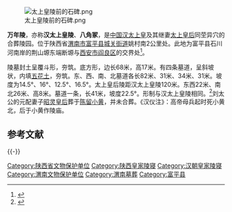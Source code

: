 [[File:太上皇陵前的石碑.png|thumb]]

'''万年陵'''，亦称'''汉太上皇陵'''、'''八角冢'''，是[[中国|中国]][[劉太公|汉太上皇]]及其继妻[[太上皇后_(漢太上皇)|太上皇后]]同茔异穴的合葬陵园。位于陕西省[[渭南市|渭南市]][[富平县|富平县]][[城关街道_(富平县)|城关街道]]姚村南2公里处。此地为富平县石川河南岸的荆山塬东端断塬与[[西安市|西安市]][[阎良区|阎良区]]的交界处<ref>{{Cite web |url=http://www.fuping.gov.cn/Home/Article/detail/id/23228.html |title=汉太上皇陵 |accessdate=2019-02-16 |author=刘宏伟 |date=2018-05-28 |work= |publisher=富平县人民政府网站，来源：富平县志办 |language=Zh-hans |archive-date=2019-08-22 |archive-url=https://web.archive.org/web/20190822150435/http://www.fuping.gov.cn/Home/Article/detail/id/23228.html |dead-url=no }}</ref>。

陵墓封土呈覆斗形，夯筑。底方形，边长68米，高17米。有四条墓道，呈斜坡状，内填[[五花土|五花土]]，夯筑。东、西、南、北墓道各长82米、31米、34米、31米。坡度为14.5°、16°、12.5°、16.5°。太上皇后陵距汉太上皇陵120米。东西22米、南北26米、高8米。墓道一条，长41米，坡度22.5°。形制与汉太上皇陵相同。<ref>{{cite web|author=文博|title=西汉帝陵陵地秩序|url=http://www.cnki.net/KCMS/detail/detail.aspx?QueryID=4&CurRec=1&recid=&filename=WEBO200103001&dbname=CJFD2001&dbcode=CJFQ&pr=&urlid=&yx=&v=MjQ2MjZZUzdEaDFUM3FUcldNMUZyQ1VSTDZmYitabkZ5RGtWcnJKTWlqSlliRzRIdERNckk5RlpZUjhlWDFMdXg=|accessdate=2001年03期}}{{dead link|date=2018年4月 |bot=InternetArchiveBot |fix-attempted=yes }}</ref>刘太公的元配妻子[[昭灵皇后|昭灵皇后]]葬于[[陳留郡|陈留]][[小黄县|小黄]]，并未合葬。《汉仪注》：高帝母兵起时死小黄北，后于小黄作陵庙。

== 参考文献 ==
{{Reflist}}

{{-}}
{{Emperors tomb in Han}}
{{渭南市文物保护单位}}

[[Category:陕西省文物保护单位|Category:陕西省文物保护单位]]
[[Category:陕西皇家陵寝|Category:陕西皇家陵寝]]
[[Category:汉朝皇家陵寝|Category:汉朝皇家陵寝]]
[[Category:渭南文物保护单位|Category:渭南文物保护单位]]
[[Category:渭南墓葬|Category:渭南墓葬]]
[[Category:富平县|Category:富平县]]
